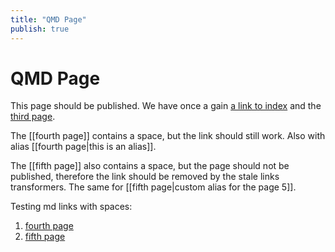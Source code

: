 ```yaml
---
title: "QMD Page"
publish: true
---
```


# QMD Page

This page should be published. We have once a gain [a link to index](index.md) and the [third page](third-page.md).

The [[fourth page]] contains a space, but the link should still work. Also with alias [[fourth page|this is an alias]].

The [[fifth page]] also contains a space, but the page should not be published, therefore the link should be removed by the stale links transformers. The same for [[fifth page|custom alias for the page 5]].

Testing md links with spaces:

1. [fourth page](fourth%20page.md)
2. [fifth page](fifth%20page.qmd)
